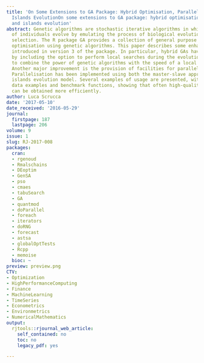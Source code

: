 ```yaml
---
title: 'On Some Extensions to GA Package: Hybrid Optimisation, Parallelisation and
  Islands EvolutionOn some extensions to GA package: hybrid optimisation, parallelisation
  and islands evolution'
abstract: Genetic algorithms are stochastic iterative algorithms in which a population
  of individuals evolve by emulating the process of biological evolution and natural
  selection. The R package GA provides a collection of general purpose functions for
  optimisation using genetic algorithms. This paper describes some enhancements recently
  introduced in version 3 of the package. In particular, hybrid GAs have been implemented
  by including the option to perform local searches during the evolution. This allows
  to combine the power of genetic algorithms with the speed of a local optimiser.
  Another major improvement is the provision of facilities for parallel computing.
  Parallelisation has been implemented using both the master-slave approach and the
  islands evolution model. Several examples of usage are presented, with both real-world
  data examples and benchmark functions, showing that often high-quality solutions
  can be obtained more efficiently.
author: Luca Scrucca
date: '2017-05-10'
date_received: '2016-05-29'
journal:
  firstpage: 187
  lastpage: 206
volume: 9
issue: 1
slug: RJ-2017-008
packages:
  cran:
  - rgenoud
  - Rmalschains
  - DEoptim
  - GenSA
  - pso
  - cmaes
  - tabuSearch
  - GA
  - quantmod
  - doParallel
  - foreach
  - iterators
  - doRNG
  - forecast
  - astsa
  - globalOptTests
  - Rcpp
  - memoise
  bioc: ~
preview: preview.png
CTV:
- Optimization
- HighPerformanceComputing
- Finance
- MachineLearning
- TimeSeries
- Econometrics
- Environmetrics
- NumericalMathematics
output:
  rjtools::rjournal_web_article:
    self_contained: no
    toc: no
    legacy_pdf: yes

---
```


